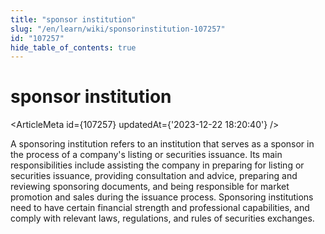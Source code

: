 ```yaml
---
title: "sponsor institution"
slug: "/en/learn/wiki/sponsorinstitution-107257"
id: "107257"
hide_table_of_contents: true
---
```



# sponsor institution

<ArticleMeta id={107257} updatedAt={'2023-12-22 18:20:40'} />
<div className='border-solid border-b border-t-0 my-4 border-[var(--ifm-color-gray-300)]' />

A sponsoring institution refers to an institution that serves as a sponsor in the process of a company's listing or securities issuance. Its main responsibilities include assisting the company in preparing for listing or securities issuance, providing consultation and advice, preparing and reviewing sponsoring documents, and being responsible for market promotion and sales during the issuance process. Sponsoring institutions need to have certain financial strength and professional capabilities, and comply with relevant laws, regulations, and rules of securities exchanges.
